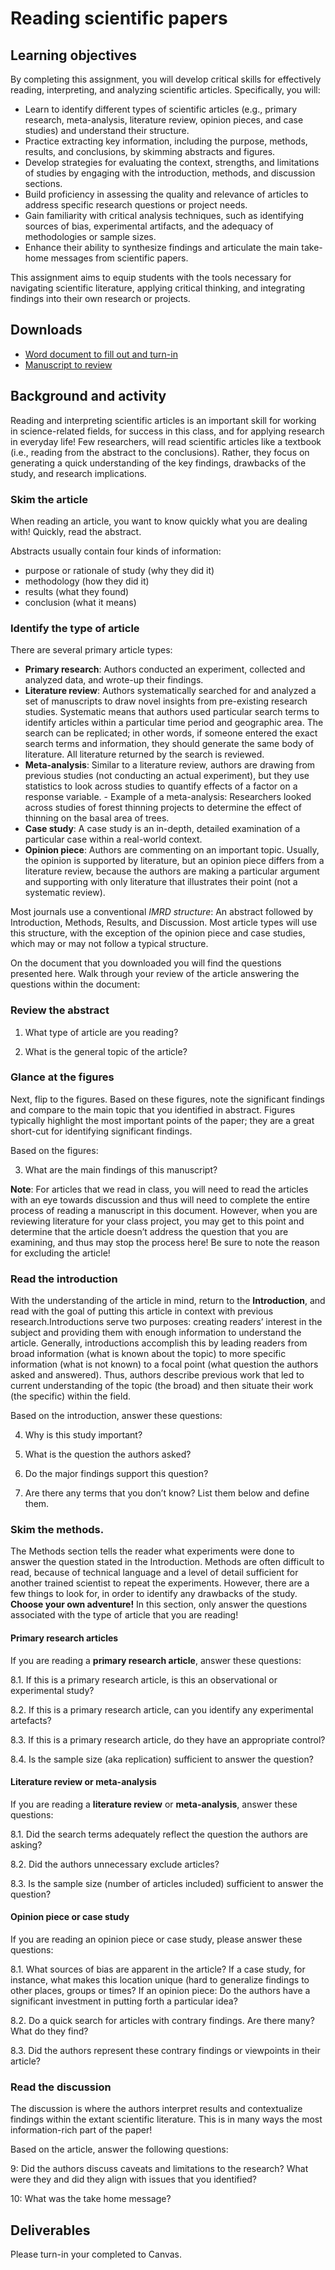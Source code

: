 # Reading scientific papers

## Learning objectives

By completing this assignment, you will develop critical skills for effectively reading, interpreting, and analyzing scientific articles. Specifically, you will:

- Learn to identify different types of scientific articles (e.g., primary research, meta-analysis, literature review, opinion pieces, and case studies)   and understand their structure.
- Practice extracting key information, including the purpose, methods, results, and conclusions, by skimming abstracts and figures.
- Develop strategies for evaluating the context, strengths, and limitations of studies by engaging with the introduction, methods, and discussion        sections.
- Build proficiency in assessing the quality and relevance of articles to address specific research questions or project needs.
- Gain familiarity with critical analysis techniques, such as identifying sources of bias, experimental artifacts, and the adequacy of methodologies or   sample sizes.
- Enhance their ability to synthesize findings and articulate the main take-home messages from scientific papers.

This assignment aims to equip students with the tools necessary for navigating scientific literature, applying critical thinking, and integrating findings into their own research or projects.

## Downloads

- [Word document to fill out and turn-in](https://drive.google.com/uc?export=download&id=1AYYDivImitN2tWkFxCr64khhpuost5qj)
- [Manuscript to review](https://drive.google.com/uc?export=download&id=1KqDECA155h1PtmUjXKTXdqkEd2ArzXK_)

## Background and activity

Reading and interpreting scientific articles is an important skill for working in science-related fields, for success in this class, and for applying research in everyday life! Few researchers, will read scientific articles like a textbook (i.e., reading from the abstract to the conclusions). Rather, they focus on generating a quick understanding of the key findings, drawbacks of the study, and research implications. 

### Skim the article  

When reading an article, you want to know quickly what you are dealing with! Quickly, read the abstract. 

Abstracts usually contain four kinds of information: 

- purpose or rationale of study (why they did it) 
- methodology (how they did it)
- results (what they found)
- conclusion (what it means)

### Identify the type of article

There are several primary article types: 

- **Primary research**: Authors conducted an experiment, collected and analyzed data, and wrote-up their findings.
- **Literature review**: Authors systematically searched for and analyzed a set of manuscripts to draw novel insights from pre-existing research           studies. Systematic means that authors used particular search terms to identify articles within a particular time period and geographic area. The 
    search can be replicated; in other words, if someone entered the exact search terms and information, they should generate the same body of             literature. All literature returned by the search is reviewed.
- **Meta-analysis**: Similar to a literature review, authors are drawing from previous studies (not conducting an actual experiment), but they use         statistics to look across studies to quantify effects of a factor on a response variable. 
      - Example of a meta-analysis: Researchers looked across studies of forest thinning projects to determine the effect of thinning on the basal area         of trees.
- **Case study**: A case study is an in-depth, detailed examination of a particular case within a real-world context.
- **Opinion piece**: Authors are commenting on an important topic. Usually, the opinion is supported by literature, but an opinion piece differs from a   literature review, because the authors are making a particular argument and supporting with only literature that illustrates their point (not a        systematic review). 

Most journals use a conventional *IMRD structure*: An abstract followed by Introduction, Methods, Results, and Discussion. Most article types will use this structure, with the exception of the opinion piece and case studies, which may or may not follow a typical structure.

On the document that you downloaded you will find the questions presented here. Walk through your review of the article answering the questions within the document:

### Review the abstract

1. What type of article are you reading? 


2. What is the general topic of the article?

### Glance at the figures

Next, flip to the figures. Based on these figures, note the significant findings and compare to the main topic that you identified in abstract. Figures typically highlight the most important points of the paper; they are a great short-cut for identifying significant findings.

Based on the figures:

3. What are the main findings of this manuscript?



**Note**: For articles that we read in class, you will need to read the articles with an eye towards discussion and thus will need to complete the entire process of reading a manuscript in this document. However, when you are reviewing literature for your class project, you may get to this point and determine that the article doesn’t address the question that you are examining, and thus may stop the process here! Be sure to note the reason for excluding the article!

### Read the introduction

With the understanding of the article in mind, return to the **Introduction**, and read with the goal of putting this article in context with previous research.Introductions serve two purposes: creating readers’ interest in the subject and providing them with enough information to understand the article. Generally, introductions accomplish this by leading readers from broad information (what is known about the topic) to more specific information (what is not known) to a focal point (what question the authors asked and answered). Thus, authors describe previous work that led to current understanding of the topic (the broad) and then situate their work (the specific) within the field.

Based on the introduction, answer these questions:

4. Why is this study important?



5. What is the question the authors asked?


6. Do the major findings support this question?



7. Are there any terms that you don’t know? List them below and define them.

### Skim the methods. 

The Methods section tells the reader what experiments were done to answer the question stated in the Introduction. Methods are often difficult to read, because of technical language and a level of detail sufficient for another trained scientist to repeat the experiments. However, there are a few things to look for, in order to identify any drawbacks of the study. **Choose your own adventure!** In this section, only answer the questions associated with the type of article that you are reading!

#### Primary research articles

If you are reading a **primary research article**, answer these questions:

8.1. If this is a primary research article, is this an observational or experimental study?



8.2. If this is a primary research article, can you identify any experimental artefacts?



8.3. If this is a primary research article, do they have an appropriate control?



8.4. Is the sample size (aka replication) sufficient to answer the question?



#### Literature review or meta-analysis

If you are reading a **literature review** or **meta-analysis**, answer these questions:

8.1. Did the search terms adequately reflect the question the authors are asking?



8.2. Did the authors unnecessary exclude articles?



8.3. Is the sample size (number of articles included) sufficient to answer the question?


#### Opinion piece or case study

If you are reading an opinion piece or case study, please answer these questions:

8.1. What sources of bias are apparent in the article?
If a case study, for instance, what makes this location unique (hard to generalize findings to other places, groups or times?
If an opinion piece: Do the authors have a significant investment in putting forth a particular idea?



8.2. Do a quick search for articles with contrary findings. Are there many? What do they find?




8.3. Did the authors represent these contrary findings or viewpoints in their article?




### Read the discussion

The discussion is where the authors interpret results and contextualize findings within the extant scientific literature. This is in many ways the most information-rich part of the paper! 

Based on the article, answer the following questions:

9: Did the authors discuss caveats and limitations to the research? What were they and did they align with issues that you identified?


10: What was the take home message?

## Deliverables 

Please turn-in your completed to Canvas.


